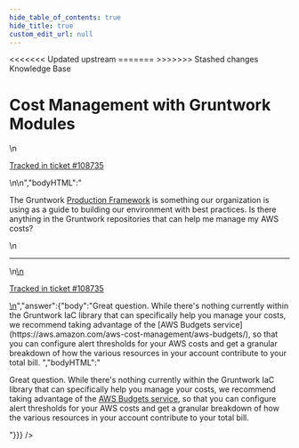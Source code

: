 ```yaml
---
hide_table_of_contents: true
hide_title: true
custom_edit_url: null
---
```



<head>
<<<<<<< Updated upstream
  <link rel="canonical" href="https://github.com/tnn-tnn-tnn-tnn-tnn-gruntwork-io/knowledge-base/discussions/453" />
=======
  <link rel="canonical" href="https://github.com/tnn-gruntwork-io/knowledge-base/discussions/453" />
>>>>>>> Stashed changes
</head>

<CenterLayout>
<span className="searchCategory">Knowledge Base</span>
<h1>Cost Management with Gruntwork Modules</h1>
<GitHub discussion={{"id":"D_kwDOF8slf84APwhm","number":453,"author":{"login":"iangrunt"},"title":"Cost Management with Gruntwork Modules","body":"\nThe Gruntwork [Production Framework](https://docs.gruntwork.io/guides/production-framework) is something our organization is using as a guide to building our environment with best practices. Is there anything in the Gruntwork repositories that can help me manage my AWS costs? \n\n---\n\n<ins datetime=\"2022-06-09T14:12:14Z\">\n  <p><a href=\"https://support.gruntwork.io/hc/requests/108735\">Tracked in ticket #108735</a></p>\n</ins>\n","bodyHTML":"<p dir=\"auto\">The Gruntwork <a href=\"https://docs.gruntwork.io/guides/production-framework\" rel=\"nofollow\">Production Framework</a> is something our organization is using as a guide to building our environment with best practices. Is there anything in the Gruntwork repositories that can help me manage my AWS costs?</p>\n<hr>\n<ins datetime=\"2022-06-09T14:12:14Z\">\n  <p dir=\"auto\"><a href=\"https://support.gruntwork.io/hc/requests/108735\" rel=\"nofollow\">Tracked in ticket #108735</a></p>\n</ins>","answer":{"body":"Great question. While there's nothing currently within the Gruntwork IaC library that can specifically help you manage your costs, we recommend taking advantage of the [AWS Budgets service](https://aws.amazon.com/aws-cost-management/aws-budgets/), so that you can configure alert thresholds for your AWS costs and get a granular breakdown of how the various resources in your account contribute to your total bill.  ","bodyHTML":"<p dir=\"auto\">Great question. While there's nothing currently within the Gruntwork IaC library that can specifically help you manage your costs, we recommend taking advantage of the <a href=\"https://aws.amazon.com/aws-cost-management/aws-budgets/\" rel=\"nofollow\">AWS Budgets service</a>, so that you can configure alert thresholds for your AWS costs and get a granular breakdown of how the various resources in your account contribute to your total bill.</p>"}}} />

</CenterLayout>
  

<!-- ##DOCS-SOURCER-START
{
  "sourcePlugin": "github-discussions",
  "hash": "62b596bcbe5821a51e7612a4c3dba203"
}
##DOCS-SOURCER-END -->
